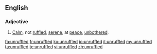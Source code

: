 ==English==
===Adjective===
{{en-adj}}

#[[calm|Calm]], not [[ruffled]], [[serene]], at [[peace]], [[unbothered]].

[[fa:unruffled]]
[[fr:unruffled]]
[[ko:unruffled]]
[[io:unruffled]]
[[it:unruffled]]
[[my:unruffled]]
[[ta:unruffled]]
[[te:unruffled]]
[[vi:unruffled]]
[[zh:unruffled]]